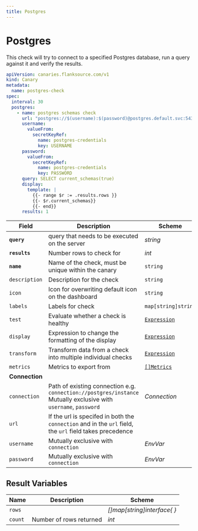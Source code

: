```yaml
---
title: Postgres
---
```


# <Icon name="postgres" /> Postgres

This check will try to connect to a specified Postgres database, run a query against it and verify the results.

```yaml
apiVersion: canaries.flanksource.com/v1
kind: Canary
metadata:
  name: postgres-check
spec:
  interval: 30
  postgres:
    - name: postgres schemas check
      url: "postgres://$(username):$(password)@postgres.default.svc:5432/postgres?sslmode=disable"
      username:
        valueFrom:
          secretKeyRef:
            name: postgres-credentials
            key: USERNAME
      password:
        valueFrom:
          secretKeyRef:
            name: postgres-credentials
            key: PASSWORD
      query: SELECT current_schemas(true)
      display:
        template: |
          {{- range $r := .results.rows }}
          {{- $r.current_schemas}}
          {{- end}}
      results: 1
```

| Field | Description | Scheme | Required |
| ----- | ----------- | ------ | -------- |
| **`query`** | query that needs to be executed on the server | *string* | Yes |
| **`results`** | Number rows to check for | *int* | Yes |
| **`name`**    | Name of the check, must be unique within the canary         | `string`                                     | Yes      |
| `description` | Description for the check                                   | `string`                                     |          |
| `icon`        | Icon for overwriting default icon on the dashboard          | `string`                                     |          |
| `labels`      | Labels for check                                            | `map[string]string`                          |          |
| `test`        | Evaluate whether a check is healthy                         | [`Expression`](../concepts/health-evaluation)  |          |
| `display`     | Expression to change the formatting of the display          | [`Expression`](../concepts/display-formatting) |          |
| `transform`   | Transform data from a check into multiple individual checks | [`Expression`](../concepts/transforms)          |          |
| `metrics`     | Metrics to export from                                      | [`[]Metrics`](../concepts/metrics-exporter)    |          |
| **Connection** |  |  | |
| `connection` | Path of existing connection e.g. `connection://postgres/instance` Mutually exclusive with `username`, `password` <br /> <Commercial /> | <CommonLink to="connection" >*Connection*</CommonLink> | |
| `url` | If the url is specifed in both the `connection` and in the `url` field, the `url` field takes precedence |  | |
| `username` | Mutually exclusive with `connection` | <CommonLink to="authentication" anchor="envvar">*EnvVar*</CommonLink> | |
| `password` | Mutually exclusive with `connection` | <CommonLink to="authentication" anchor="envvar">*EnvVar*</CommonLink> | |

## Result Variables

| Name    | Description             | Scheme                     |
| ------- | ----------------------- | -------------------------- |
| `rows`  |                         | *[]map[string]interface{ }* |
| `count` | Number of rows returned | *int*                      |
